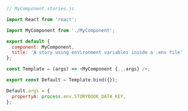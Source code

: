 ```js
// MyComponent.stories.js

import React from 'react';

import MyComponent from './MyComponent';

export default {
  component: MyComponent,
  title: 'A story using environment variables inside a .env file'
};

const Template = (args) => <MyComponent {...args} />;

export const Default = Template.bind({});

Default.args = {
  propertyA: process.env.STORYBOOK_DATA_KEY,
};
```